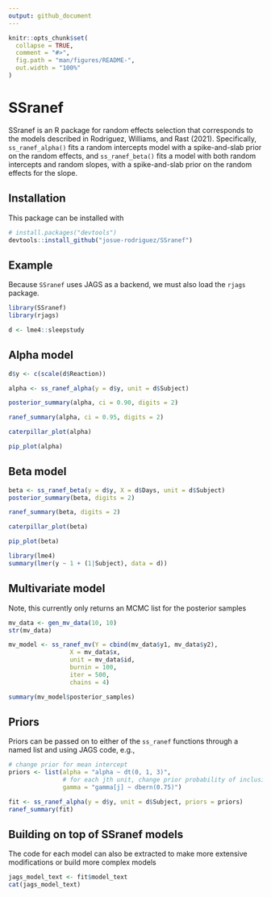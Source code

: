 ```yaml
---
output: github_document
---
```


<!-- README.md is generated from README.Rmd. Please edit that file -->

```r
knitr::opts_chunk$set(
  collapse = TRUE,
  comment = "#>",
  fig.path = "man/figures/README-",
  out.width = "100%"
)
```

# SSranef

<!-- badges: start -->
<!-- badges: end -->

SSranef is an R package for random effects selection that corresponds to the models described in Rodriguez, Williams, and Rast (2021). Specifically, `ss_ranef_alpha()` fits a random intercepts model with a spike-and-slab prior on the random effects, and `ss_ranef_beta()` fits a model with both random intercepts and random slopes, with a spike-and-slab prior on the random effects for the slope. 

## Installation


This package can be installed with 

``` r
# install.packages("devtools")
devtools::install_github("josue-rodriguez/SSranef")
```

## Example

Because `SSranef` uses JAGS as a backend, we must also load the `rjags` package.

```r
library(SSranef)
library(rjags)

d <- lme4::sleepstudy
```

## Alpha model
```r
d$y <- c(scale(d$Reaction))

alpha <- ss_ranef_alpha(y = d$y, unit = d$Subject)

posterior_summary(alpha, ci = 0.90, digits = 2)
```

```r
ranef_summary(alpha, ci = 0.95, digits = 2)
```

```r
caterpillar_plot(alpha)
```

```r
pip_plot(alpha)
```

## Beta model
```r
beta <- ss_ranef_beta(y = d$y, X = d$Days, unit = d$Subject)
posterior_summary(beta, digits = 2)
```

```r
ranef_summary(beta, digits = 2)
```

```r
caterpillar_plot(beta)
```

```r
pip_plot(beta)
```

```r
library(lme4)
summary(lmer(y ~ 1 + (1|Subject), data = d))
```

## Multivariate model

Note, this currently only returns an MCMC list for the posterior samples

```r
mv_data <- gen_mv_data(10, 10)
str(mv_data)

mv_model <- ss_ranef_mv(Y = cbind(mv_data$y1, mv_data$y2),
                 X = mv_data$x,
                 unit = mv_data$id,
                 burnin = 100,
                 iter = 500,
                 chains = 4)

summary(mv_model$posterior_samples)
```


## Priors

Priors can be passed on to either of the `ss_ranef` functions through a named list and using JAGS code, e.g., 

```r
# change prior for mean intercept
priors <- list(alpha = "alpha ~ dt(0, 1, 3)",
               # for each jth unit, change prior probability of inclusion
               gamma = "gamma[j] ~ dbern(0.75)") 

fit <- ss_ranef_alpha(y = d$y, unit = d$Subject, priors = priors)
ranef_summary(fit)
```

## Building on top of SSranef models

The code for each model can also be extracted to make more extensive modifications or build more complex models

```r
jags_model_text <- fit$model_text
cat(jags_model_text)
```
